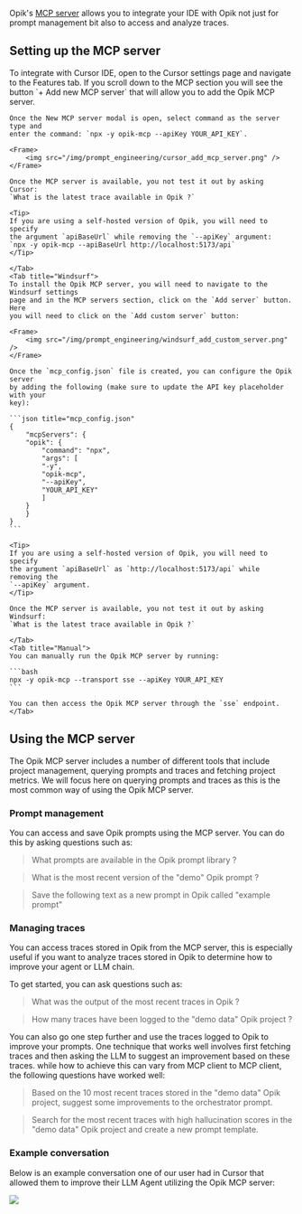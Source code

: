 Opik's [MCP server](https://github.com/comet-ml/opik-mcp) allows you to integrate
your IDE with Opik not just for prompt management bit also to access and
analyze traces.

## Setting up the MCP server

<Tabs>
    <Tab title="Cursor">
    To integrate with Cursor IDE, open to the Cursor settings page and navigate
    to the Features tab. If you scroll down to the MCP section you will see the
    button `+ Add new MCP server` that will allow you to add the Opik MCP server.

    Once the New MCP server modal is open, select command as the server type and
    enter the command: `npx -y opik-mcp --apiKey YOUR_API_KEY`.

    <Frame>
        <img src="/img/prompt_engineering/cursor_add_mcp_server.png" />
    </Frame>

    Once the MCP server is available, you not test it out by asking Cursor:
    `What is the latest trace available in Opik ?`

    <Tip>
    If you are using a self-hosted version of Opik, you will need to specify
    the argument `apiBaseUrl` while removing the `--apiKey` argument:
    `npx -y opik-mcp --apiBaseUrl http://localhost:5173/api`
    </Tip>

    </Tab>
    <Tab title="Windsurf">
    To install the Opik MCP server, you will need to navigate to the Windsurf settings
    page and in the MCP servers section, click on the `Add server` button. Here
    you will need to click on the `Add custom server` button:

    <Frame>
        <img src="/img/prompt_engineering/windsurf_add_custom_server.png" />
    </Frame>

    Once the `mcp_config.json` file is created, you can configure the Opik server
    by adding the following (make sure to update the API key placeholder with your
    key):

    ```json title="mcp_config.json"
    {
        "mcpServers": {
        "opik": {
            "command": "npx",
            "args": [
            "-y",
            "opik-mcp",
            "--apiKey",
            "YOUR_API_KEY"
            ]
        }
        }
    }
    ```

    <Tip>
    If you are using a self-hosted version of Opik, you will need to specify
    the argument `apiBaseUrl` as `http://localhost:5173/api` while removing the
    `--apiKey` argument.
    </Tip>

    Once the MCP server is available, you not test it out by asking Windsurf:
    `What is the latest trace available in Opik ?`

    </Tab>
    <Tab title="Manual">
    You can manually run the Opik MCP server by running:

    ```bash
    npx -y opik-mcp --transport sse --apiKey YOUR_API_KEY
    ```

    You can then access the Opik MCP server through the `sse` endpoint.
    </Tab>

</Tabs>

## Using the MCP server

The Opik MCP server includes a number of different tools that include project
management, querying prompts and traces and fetching project metrics. We will
focus here on querying prompts and traces as this is the most common way of
using the Opik MCP server.

### Prompt management

You can access and save Opik prompts using the MCP server. You can do this by
asking questions such as:

> What prompts are available in the Opik prompt library ?

> What is the most recent version of the "demo" Opik prompt ?

> Save the following text as a new prompt in Opik called "example prompt"

### Managing traces

You can access traces stored in Opik from the MCP server, this is especially
useful if you want to analyze traces stored in Opik to determine how to
improve your agent or LLM chain.

To get started, you can ask questions such as:

> What was the output of the most recent traces in Opik ?

> How many traces have been logged to the "demo data" Opik project ?

You can also go one step further and use the traces logged to Opik to improve
your prompts. One technique that works well involves first fetching traces and
then asking the LLM to suggest an improvement based on these traces. while
how to achieve this can vary from MCP client to MCP client, the following
questions have worked well:

> Based on the 10 most recent traces stored in the "demo data" Opik project,
> suggest some improvements to the orchestrator prompt.

> Search for the most recent traces with high hallucination scores in the "demo
> data" Opik project and create a new prompt template.

### Example conversation

Below is an example conversation one of our user had in Cursor that allowed them
to improve their LLM Agent utilizing the Opik MCP server:

<Frame>
  <img src="/img/prompt_engineering/mcp_example.png" />
</Frame>
